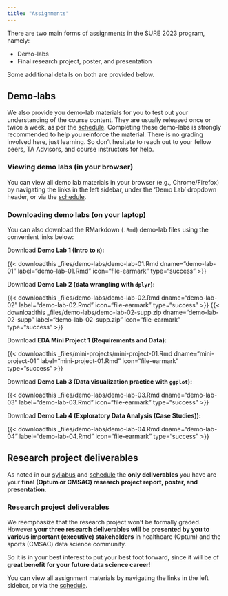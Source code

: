 ```yaml
---
title: "Assignments"
---
```


There are two main forms of assignments in the SURE 2023 program, namely:

  - Demo-labs
  - Final research project, poster, and presentation

Some additional details on both are provided below.

## Demo-labs

We also provide you demo-lab materials for you to test out your understanding of
the course content. They are usually released once or twice a week, as per the
[schedule](../schedule.qmd). Completing these demo-labs is strongly recommended
to help you reinforce the material. There is no grading involved here, just
learning. So don't hesitate to reach out to your fellow peers, TA Advisors, and
course instructors for help.

### Viewing demo labs (in your browser)

You can view all demo lab materials in your browser (e.g., Chrome/Firefox) by
navigating the links in the left sidebar, under the 'Demo Lab' dropdown header,
or via the [schedule](../schedule.qmd).

### Downloading demo labs (on your laptop)

You can also download the RMarkdown (`.Rmd`) demo-lab files using the 
convenient links below:

::: {.callout appearance="minimal"}
Download **Demo Lab 1 (Intro to `R`):** 

{{\< downloadthis _files/demo-labs/demo-lab-01.Rmd
dname="demo-lab-01" label="demo-lab-01.Rmd" icon="file-earmark"
type="success" \>}}

Download **Demo Lab 2 (data wrangling with `dplyr`):** 

{{\< downloadthis _files/demo-labs/demo-lab-02.Rmd
dname="demo-lab-02" label="demo-lab-02.Rmd" icon="file-earmark"
type="success" \>}} 
{{\< downloadthis _files/demo-labs/demo-lab-02-supp.zip
dname="demo-lab-02-supp" label="demo-lab-02-supp.zip" icon="file-earmark"
type="success" \>}}

Download **EDA Mini Project 1 (Requirements and Data):** 

{{\< downloadthis _files/mini-projects/mini-project-01.Rmd
dname="mini-project-01" label="mini-project-01.Rmd" icon="file-earmark"
type="success" \>}}

Download **Demo Lab 3 (Data visualization practice with `ggplot`):** 

{{\< downloadthis _files/demo-labs/demo-lab-03.Rmd
dname="demo-lab-03" label="demo-lab-03.Rmd" icon="file-earmark"
type="success" \>}} 

Download **Demo Lab 4 (Exploratory Data Analysis (Case Studies)):** 

{{\< downloadthis _files/demo-labs/demo-lab-04.Rmd
dname="demo-lab-04" label="demo-lab-04.Rmd" icon="file-earmark"
type="success" \>}} 
:::

## Research project deliverables

As noted in our [syllabus](../syllabus.qmd) and [schedule](../schedule.qmd) the
**only deliverables** you have are your **final (Optum or CMSAC) research 
project report, poster, and presentation**. 

::: {.callout-tip}
### Research project deliverables

We reemphasize that the research project won't be formally graded. However
**your three research deliverables will be presented by you to various important
(executive) stakeholders** in healthcare (Optum) and the sports (CMSAC) data
science community.

So it is in your best interest to put your best foot forward, since it will be
of **great benefit for your future data science career**!
:::

You can view all assignment materials by navigating the links in the left 
sidebar, or via the [schedule](../schedule.qmd).


